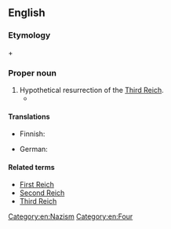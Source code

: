 ==English==
{{wikipedia}}

===Etymology===
{{term|fourth}} + {{term|Reich}}

===Proper noun===
{{en-proper noun|sg=[[fourth|Fourth]] [[Reich]]}}

# Hypothetical resurrection of the [[Third Reich]].
#* {{quote-song
  | year = 2005
  | composer = {{w|MC Frontalot}}
  | title = Special Delivery
  | album = Nerdcore Rising
  | url = http://frontalot.com/index.php/?page=lyrics&lyricid=30
  | passage = Are you listening, sir? Or did your mind drift / to the next country in your axis, / to all the cool bomb drops you get to call: / delivery fresh from the '''Fourth Reich''' to y’all?
}}

====Translations====
{{trans-top|Hypothetical resurrection of the Third Reich}}
* Finnish: {{t-|fi|Neljäs valtakunta}}
{{trans-mid}}
* German: {{t-|de|Viertes Reich}}
{{trans-bottom}}

====Related terms====
* [[First Reich]]
* [[Second Reich]]
* [[Third Reich]]

[[Category:en:Nazism]]
[[Category:en:Four]]
